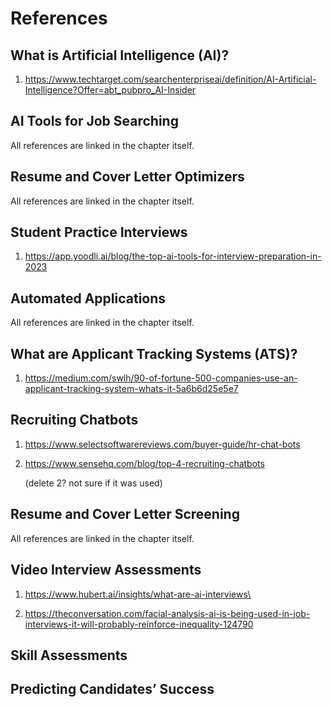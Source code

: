 # References

## What is Artificial Intelligence (AI)?

(1) <https://www.techtarget.com/searchenterpriseai/definition/AI-Artificial-Intelligence?Offer=abt_pubpro_AI-Insider>

## AI Tools for Job Searching

All references are linked in the chapter itself.

## Resume and Cover Letter Optimizers

All references are linked in the chapter itself.

## Student Practice Interviews

1.  <https://app.yoodli.ai/blog/the-top-ai-tools-for-interview-preparation-in-2023>

## Automated Applications

All references are linked in the chapter itself.

## What are Applicant Tracking Systems (ATS)?

1.  <https://medium.com/swlh/90-of-fortune-500-companies-use-an-applicant-tracking-system-whats-it-5a6b6d25e5e7>

## Recruiting Chatbots

1.  <https://www.selectsoftwarereviews.com/buyer-guide/hr-chat-bots>

2.  <https://www.sensehq.com/blog/top-4-recruiting-chatbots>

    (delete 2? not sure if it was used)

## Resume and Cover Letter Screening

All references are linked in the chapter itself.

## Video Interview Assessments

(1) [https://www.hubert.ai/insights/what-are-ai-interviews\\](https://www.hubert.ai/insights/what-are-ai-interviews%5C)

(2) <https://theconversation.com/facial-analysis-ai-is-being-used-in-job-interviews-it-will-probably-reinforce-inequality-124790>

## Skill Assessments

## Predicting Candidates' Success
